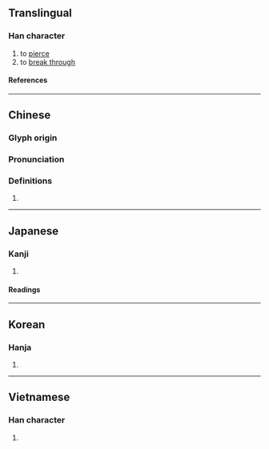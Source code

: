 {{character info/new}}
==Translingual==

===Han character===
{{Han char|rn=64|rad=手|as=13|sn=16|four=56027|canj=QWLI,XQWLI|ids=⿰扌蜀}}

# to [[pierce]]
# to [[break through]]

====References====
{{Han ref|kx=0458.080|dkj=12799|dj=0806.240|hdz=31970.030|uh=64C9}}

----

==Chinese==
{{zh-forms}}

===Glyph origin===
{{Han etym}}

===Pronunciation===
{{zh-pron
|m=chuò
|c=cok3
|mc=y
|oc=y
|cat=
}}

===Definitions===
{{zh-hanzi}}

# {{rfdef|zh}}

----

==Japanese==

===Kanji===
{{ja-kanji|grade=|rs=手13}}

# {{defn|lang=ja|sort=手13}}

====Readings====
{{ja-readings
|on=さく, たく, しょく, ぞく
|kun=さす
}}

----

==Korean==

===Hanja===
{{ko-hanja|착}}

# {{defn|lang=ko|sort=手13}}

----

==Vietnamese==

===Han character===
{{vi-readings|rs=手13|reading=thọc}}

# {{defn|lang=vi|sort=手13}}